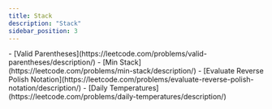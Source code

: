 ```yaml
---
title: Stack
description: "Stack"
sidebar_position: 3
---
```



<Tabs>
  <TabItem value={"Easy"}>
    - [Valid Parentheses](https://leetcode.com/problems/valid-parentheses/description/)
    - [Min Stack](https://leetcode.com/problems/min-stack/description/)
  </TabItem>
  <TabItem value={"Medium"}>
    - [Evaluate Reverse Polish Notation](https://leetcode.com/problems/evaluate-reverse-polish-notation/description/)
    - [Daily Temperatures](https://leetcode.com/problems/daily-temperatures/description/)
  </TabItem>
  <TabItem value={"Hard"}>
  </TabItem>
</Tabs>
